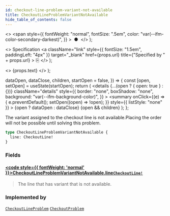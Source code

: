 ```yaml
---
id: checkout-line-problem-variant-not-available
title: CheckoutLineProblemVariantNotAvailable
hide_table_of_contents: false
---
```


  <>
    <span
      style={{
        fontWeight: "normal",
        fontSize: ".5em",
        color: "var(--ifm-color-secondary-darkest)",
      }}
    >
      &nbsp;●&nbsp;
    </span>
  </>
);

  <>
    Specification
    <a
      className="link"
      style={{ fontSize: "1.5em", paddingLeft: "4px" }}
      target="\_blank"
      href={props.url}
      title={"Specified by " + props.url}
    >
      ⎘
    </a>
  </>
);

  <>
    <span className={props.class}>{props.text}</span>
  </>
);


  dataOpen,
  dataClose,
  children,
  startOpen = false,
}) => {
  const [open, setOpen] = useState(startOpen);
  return (
    <details
      {...(open ? { open: true } : {})}
      className="details"
      style={{
        border: "none",
        boxShadow: "none",
        background: "var(--ifm-background-color)",
      }}
    >
      <summary
        onClick={(e) => {
          e.preventDefault();
          setOpen((open) => !open);
        }}
        style={{ listStyle: "none" }}
      >
        {open ? dataOpen : dataClose}
      </summary>
      {open && children}
    </details>
  );
};

The variant assigned to the checkout line is not available.Placing the order will not be possible until solving this problem.

<Badge text="Added in Saleor 3.15" class="secondary margin-bottom--sm" />

<FeaturePreview />

```graphql
type CheckoutLineProblemVariantNotAvailable {
  line: CheckoutLine!
}
```

### Fields

#### [<code style={{ fontWeight: 'normal' }}>CheckoutLineProblemVariantNotAvailable.<b>line</b></code>](#)<Bullet />[`CheckoutLine!`](../../../api-storefront/checkout/objects/checkout-line) <Badge class="badge badge--secondary" text="non-null"/> <Badge class="badge badge--secondary" text="object"/>

> The line that has variant that is not available.

### Implemented by

[`CheckoutLineProblem`](../../../api-storefront/miscellaneous/unions/checkout-line-problem) <Badge class="badge badge--secondary" text="union"/><Bullet />[`CheckoutProblem`](../../../api-storefront/miscellaneous/unions/checkout-problem) <Badge class="badge badge--secondary" text="union"/>

